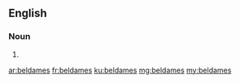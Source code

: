 ==English==

===Noun===
{{head|en|plural}}

# {{plural of|beldame|lang=en|nocat=1}}

[[ar:beldames]]
[[fr:beldames]]
[[ku:beldames]]
[[mg:beldames]]
[[my:beldames]]